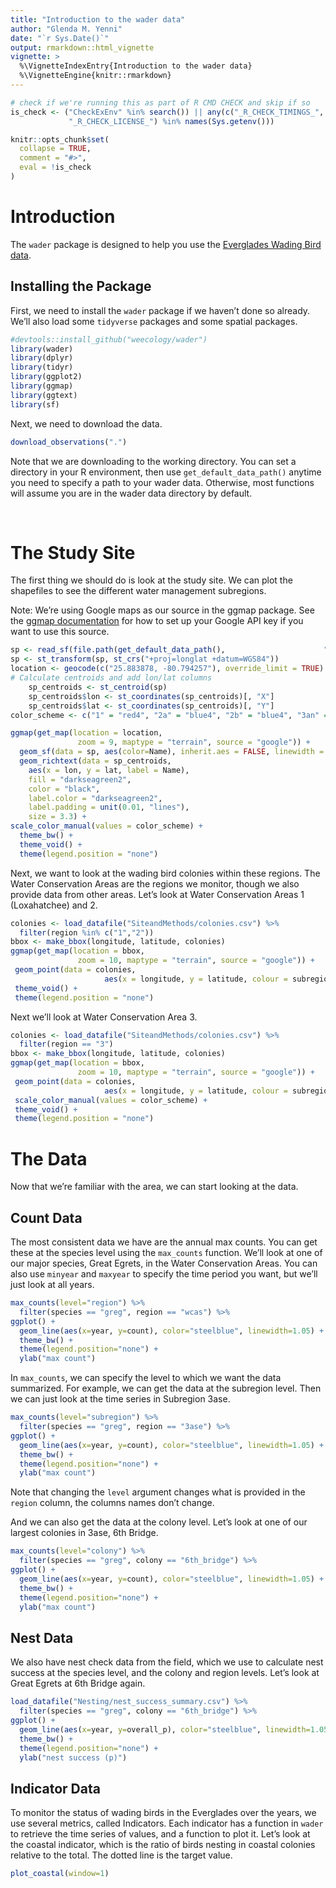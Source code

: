 ```yaml
---
title: "Introduction to the wader data"
author: "Glenda M. Yenni"
date: "`r Sys.Date()`"
output: rmarkdown::html_vignette
vignette: >
  %\VignetteIndexEntry{Introduction to the wader data}
  %\VignetteEngine{knitr::rmarkdown}
---
```


```r
# check if we're running this as part of R CMD CHECK and skip if so
is_check <- ("CheckExEnv" %in% search()) || any(c("_R_CHECK_TIMINGS_",
             "_R_CHECK_LICENSE_") %in% names(Sys.getenv()))

knitr::opts_chunk$set(
  collapse = TRUE,
  comment = "#>",
  eval = !is_check
)
```

# Introduction

The `wader` package is designed to help you use the [Everglades Wading Bird data](https://github.com/weecology/EvergladesWadingBird).

## Installing the Package

First, we need to install the `wader` package if we haven't done so already. We'll also load some `tidyverse` packages and some spatial packages.

```r
#devtools::install_github("weecology/wader")
library(wader)
library(dplyr)
library(tidyr)
library(ggplot2)
library(ggmap)
library(ggtext)
library(sf)
```

Next, we need to download the data.

```r
download_observations(".")
```
Note that we are downloading to the working directory. You can set a directory in your R environment, then use `get_default_data_path()` anytime you need to specify a path to your wader data. Otherwise, most functions will assume you are in the wader data directory by default.

<br/>

# The Study Site

The first thing we should do is look at the study site. We can plot the shapefiles to see the different water management subregions.

Note: We're using Google maps as our source in the ggmap package. See the [ggmap documentation](https://rdrr.io/cran/ggmap/man/register_google.html) for how to set up your Google API key if you want to use this source.

```r
sp <- read_sf(file.path(get_default_data_path(),                      "EvergladesWadingBird/SiteandMethods/regions/subregions.shp"))
sp <- st_transform(sp, st_crs("+proj=longlat +datum=WGS84"))
location <- geocode(c("25.883878, -80.794257"), override_limit = TRUE) + c(-.1,.35)
# Calculate centroids and add lon/lat columns
    sp_centroids <- st_centroid(sp)
    sp_centroids$lon <- st_coordinates(sp_centroids)[, "X"]
    sp_centroids$lat <- st_coordinates(sp_centroids)[, "Y"]
color_scheme <- c("1" = "red4", "2a" = "blue4", "2b" = "blue4", "3an" = "green4", "3as" = "green4", "3ase" = "green4", "3b" = "green4", "coastalenp" = "orange3", "inlandenp" = "orange3")

ggmap(get_map(location = location, 
               zoom = 9, maptype = "terrain", source = "google")) +
  geom_sf(data = sp, aes(color=Name), inherit.aes = FALSE, linewidth = 1.1, alpha=0) +
  geom_richtext(data = sp_centroids, 
    aes(x = lon, y = lat, label = Name),
    fill = "darkseagreen2",    
    color = "black",   
    label.color = "darkseagreen2",
    label.padding = unit(0.01, "lines"),
    size = 3.3) +
scale_color_manual(values = color_scheme) +
  theme_bw() +
  theme_void() +
  theme(legend.position = "none")
```

Next, we want to look at the wading bird colonies within these regions. The Water Conservation Areas are the regions we monitor, though we also provide data from other areas.
Let's look at Water Conservation Areas 1 (Loxahatchee) and 2.

```r
colonies <- load_datafile("SiteandMethods/colonies.csv") %>%
  filter(region %in% c("1","2"))
bbox <- make_bbox(longitude, latitude, colonies)
ggmap(get_map(location = bbox, 
               zoom = 10, maptype = "terrain", source = "google")) +
 geom_point(data = colonies, 
                     aes(x = longitude, y = latitude, colour = subregion), size=1.2) + scale_color_manual(values = color_scheme) +
 theme_void() +
 theme(legend.position = "none")
```
Next we'll look at Water Conservation Area 3.

```r
colonies <- load_datafile("SiteandMethods/colonies.csv") %>%
  filter(region == "3")
bbox <- make_bbox(longitude, latitude, colonies)
ggmap(get_map(location = bbox, 
               zoom = 10, maptype = "terrain", source = "google")) +
 geom_point(data = colonies, 
                     aes(x = longitude, y = latitude, colour = subregion), size=1.2) +
 scale_color_manual(values = color_scheme) +
 theme_void() +
 theme(legend.position = "none")
```
# The Data

Now that we're familiar with the area, we can start looking at the data.

## Count Data

The most consistent data we have are the annual max counts. You can get these at the species level using the `max_counts` function. We'll look at one of our major species, Great Egrets, in the Water Conservation Areas. You can also use `minyear` and `maxyear` to specify the time period you want, but we'll just look at all years. 

```r
max_counts(level="region") %>%
  filter(species == "greg", region == "wcas") %>%
ggplot() +
  geom_line(aes(x=year, y=count), color="steelblue", linewidth=1.05) +
  theme_bw() +
  theme(legend.position="none") +
  ylab("max count")
```
In `max_counts`, we can specify the level to which we want the data summarized. For example, we can get the data at the subregion level. Then we can just look at the time series in Subregion 3ase.

```r
max_counts(level="subregion") %>%
  filter(species == "greg", region == "3ase") %>%
ggplot() +
  geom_line(aes(x=year, y=count), color="steelblue", linewidth=1.05) +
  theme_bw() +
  theme(legend.position="none") +
  ylab("max count")
```
Note that changing the `level` argument changes what is provided in the `region` column, the columns names don't change.

And we can also get the data at the colony level. Let's look at one of our largest colonies in 3ase, 6th Bridge.

```r
max_counts(level="colony") %>%
  filter(species == "greg", colony == "6th_bridge") %>%
ggplot() +
  geom_line(aes(x=year, y=count), color="steelblue", linewidth=1.05) +
  theme_bw() +
  theme(legend.position="none") +
  ylab("max count")
```

## Nest Data

We also have nest check data from the field, which we use to calculate nest success at the species level, and the colony and region levels. Let's look at Great Egrets at 6th Bridge again. 

```r
load_datafile("Nesting/nest_success_summary.csv") %>%
  filter(species == "greg", colony == "6th_bridge") %>%
ggplot() +
  geom_line(aes(x=year, y=overall_p), color="steelblue", linewidth=1.05) +
  theme_bw() +
  theme(legend.position="none") +
  ylab("nest success (p)")
```

## Indicator Data

To monitor the status of wading birds in the Everglades over the years, we use several metrics, called Indicators. Each indicator has a function in `wader` to retrieve the time series of values, and a function to plot it. Let's look at the coastal indicator, which is the ratio of birds nesting in coastal colonies relative to the total. The dotted line is the target value.

```r
plot_coastal(window=1)
```

